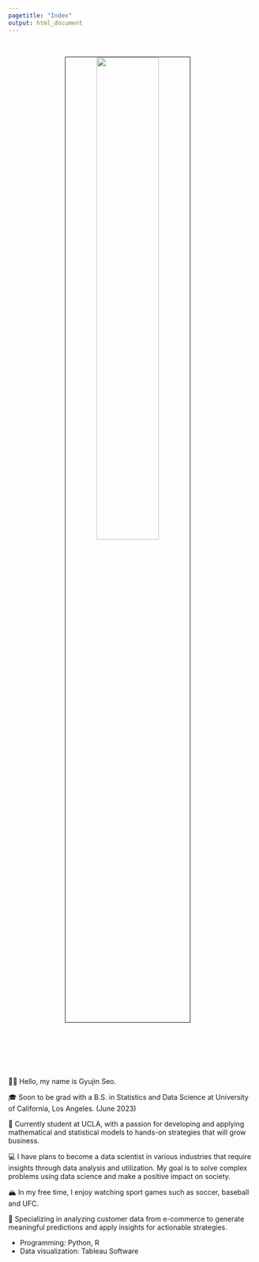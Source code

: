 ```yaml
---
pagetitle: "Index"
output: html_document
---
```


<link rel="stylesheet" href="styles.css" type="text/css">
<link rel="stylesheet" href="site_libs/academicons-1.9.1/css/academicons.min.css"/>

<br>

<p align="center">
<img src="images/profile_picture.jpg" style="width:50%; border:0.5px solid; margin-right: 20px" align="center">
</p>
<br>

<br><br><br>

👋🏽 Hello, my name is Gyujin Seo.

🎓 Soon to be grad with a B.S. in Statistics and Data Science at University of California, Los Angeles. (June 2023)

🌇 Currently student at UCLA, with a passion for developing and applying mathematical and statistical models to hands-on strategies that will grow business.

💻 I have plans to become a data scientist in various industries that require insights through data analysis and utilization. My goal is to solve complex problems using data science and make a positive impact on society.

🏔 In my free time, I enjoy watching sport games such as soccer, baseball and UFC.   

💪 Specializing in analyzing customer data from e-commerce to generate meaningful predictions and apply insights for actionable strategies.

+ Programming: Python, R
+ Data visualization: Tableau Software

